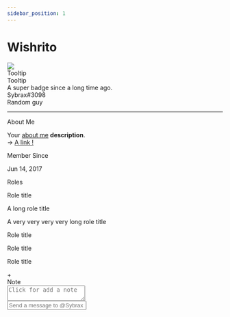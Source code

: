 ```yaml
---
sidebar_position: 1
---
```


# Wishrito

<html lang="en">
  <head>
    <meta charset="UTF-8" />
    <meta http-equiv="X-UA-Compatible" content="IE=edge" />
    <meta name="viewport" content="width=device-width, initial-scale=1.0" />
    <link rel="stylesheet" href="./assets/css/style.css" />
    <title>Discord Profile Card - New</title>
  </head>
  <body>
    <div class="card-container">
      <div class="card nitro-card">
        <div class="card-header">
          <div
            style="background: url('./assets/img/banner.gif')"
            class="banner-img"
          ></div>
        </div>
        <div class="card-body">
          <div class="profile-header">
            <div class="profil-logo">
              <img src="./assets/img/logo_blue.png" />
            </div>
            <div class="badges-container">
              <div class="badge-item">
                <img src="./assets/img/badges/bravery.webp" alt="" />
                <div class="tooltip tooltip-up">Tooltip</div>
              </div>
              <div class="badge-item">
                <img src="./assets/img/badges/nitro.webp" alt="" />
                <div class="tooltip tooltip-up">Tooltip</div>
              </div>
              <div class="badge-item">
                <img src="./assets/img/badges/boost.webp" alt="" />
                <div class="tooltip tooltip-up">
                  A super badge since a long time ago.
                </div>
              </div>
            </div>
          </div>
          <div class="profile-body">
            <div class="username">
              Sybrax<span>#3098</span>
              <div class="badge">Random guy</div>
            </div>
            <hr />
            <div class="basic-infos">
              <div class="category-title">About Me</div>
              <p>
                Your <u>about me</u> <b>description</b>. <br />
                &rarr;
                <a href="https://sybraxdesign.fr/" target="_blank">A link !</a>
              </p>
            </div>
            <div class="basic-infos">
              <div class="category-title">Member Since</div>
              <p>Jun 14, 2017</p>
            </div>
            <div class="roles">
              <div class="category-title">Roles</div>
              <div class="roles-list">
                <div class="role">
                  <div class="role-color" style="background: orange"></div>
                  <p>Role title</p>
                </div>
                <div class="role">
                  <div class="role-color" style="background: violet"></div>
                  <p>A long role title</p>
                </div>
                <div class="role">
                  <div class="role-color" style="background: green"></div>
                  <p>A very very very very long role title</p>
                </div>
                <div class="role">
                  <div class="role-color" style="background: yellow"></div>
                  <p>Role title</p>
                </div>
                <div class="role">
                  <div class="role-color" style="background: yellowgreen"></div>
                  <p>Role title</p>
                </div>
                <div class="role">
                  <div class="role-color" style="background: turquoise"></div>
                  <p>Role title</p>
                </div>
                <div class="role role-add">
                  <div class="role-add-text">+</div>
                </div>
              </div>
            </div>
            <div class="note">
              <div class="category-title">Note</div>
              <textarea placeholder="Click for add a note"></textarea>
            </div>
            <div class="message">
              <input type="text" placeholder="Send a message to @Sybrax" />
            </div>
          </div>
        </div>
      </div>
    <script src="./assets/js/demo.js"></script>